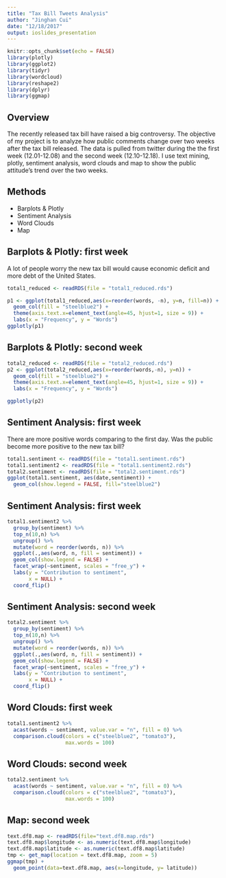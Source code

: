 ```yaml
---
title: "Tax Bill Tweets Analysis"
author: "Jinghan Cui"
date: "12/18/2017"
output: ioslides_presentation
---
```


```r
knitr::opts_chunk$set(echo = FALSE)
library(plotly)
library(ggplot2)
library(tidyr)
library(wordcloud)
library(reshape2)
library(dplyr)
library(ggmap)
```
## Overview

The recently released tax bill have raised a big controversy. The objective of my project is to analyze how public comments change over two weeks after the tax bill released. The data is pulled from twitter during the the first week (12.01-12.08) and the second week (12.10-12.18). I use text mining, plotly, sentiment analysis, word clouds and map to show the public attitude's trend over the two weeks.

## Methods

- Barplots & Plotly
- Sentiment Analysis
- Word Clouds
- Map

## Barplots & Plotly: first week
A lot of people worry the new tax bill would cause economic deficit and more debt of the United States.
```r
total1_reduced <- readRDS(file = "total1_reduced.rds")

p1 <- ggplot(total1_reduced,aes(x=reorder(words, -n), y=n, fill=n)) +
  geom_col(fill = "steelblue2") +
  theme(axis.text.x=element_text(angle=45, hjust=1, size = 9)) +
  labs(x = "Frequency", y = "Words")
ggplotly(p1)
```

## Barplots & Plotly: second week

```r
total2_reduced <- readRDS(file = "total2_reduced.rds")
p2 <- ggplot(total2_reduced,aes(x=reorder(words,-n), y=n)) +
  geom_col(fill = "steelblue2") +
  theme(axis.text.x=element_text(angle=45, hjust=1, size = 9)) +
  labs(x = "Frequency", y = "Words")

ggplotly(p2)
```

## Sentiment Analysis: first week
There are more positive words comparing to the first day. Was the public become more positive to the new tax bill?
```r
total1.sentiment <- readRDS(file = "total1.sentiment.rds")
total1.sentiment2 <- readRDS(file = "total1.sentiment2.rds")
total2.sentiment <- readRDS(file = "total2.sentiment.rds")
ggplot(total1.sentiment, aes(date,sentiment)) +
  geom_col(show.legend = FALSE, fill="steelblue2")
```

## Sentiment Analysis: first week
```r
total1.sentiment2 %>%
  group_by(sentiment) %>%
  top_n(10,n) %>%
  ungroup() %>%
  mutate(word = reorder(words, n)) %>%
  ggplot(.,aes(word, n, fill = sentiment)) +
  geom_col(show.legend = FALSE) +
  facet_wrap(~sentiment, scales = "free_y") +
  labs(y = "Contribution to sentiment",
       x = NULL) +
  coord_flip()
```

## Sentiment Analysis: second week
```r
total2.sentiment %>%
  group_by(sentiment) %>%
  top_n(10,n) %>%
  ungroup() %>%
  mutate(word = reorder(words, n)) %>%
  ggplot(.,aes(word, n, fill = sentiment)) +
  geom_col(show.legend = FALSE) +
  facet_wrap(~sentiment, scales = "free_y") +
  labs(y = "Contribution to sentiment",
       x = NULL) +
  coord_flip()
```

## Word Clouds: first week
```r
total1.sentiment2 %>%
  acast(words ~ sentiment, value.var = "n", fill = 0) %>%
  comparison.cloud(colors = c("steelblue2", "tomato3"),
                   max.words = 100)
```

## Word Clouds: second week
```r
total2.sentiment %>%
  acast(words ~ sentiment, value.var = "n", fill = 0) %>%
  comparison.cloud(colors = c("steelblue2", "tomato3"),
                   max.words = 100)

```

## Map: second week
```r
text.df8.map <- readRDS(file="text.df8.map.rds")
text.df8.map$longitude <- as.numeric(text.df8.map$longitude)
text.df8.map$latitude <- as.numeric(text.df8.map$latitude)
tmp <- get_map(location = text.df8.map, zoom = 5)
ggmap(tmp) +
  geom_point(data=text.df8.map, aes(x=longitude, y= latitude))

```

